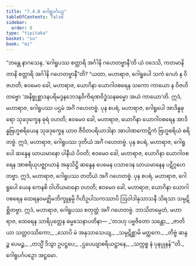 ```yaml
---
title: "7.4.8 ဂေါရူပင်္ဂပဉှ"
tableOfContents: false
sidebar:
  order: 8
type: "tipitaka"
basket: "su"
book: "mi"
---
```



<DynamicBreadcrumb />

<Division number="262" book="mi" e="ch" v="28">

<Paragraph number="1866" book="mi">
“ဘန္တေ နာဂသေန, ‘ဂေါရူပဿ စတ္တာရိ အင်္ဂါနိ ဂဟေတဗ္ဗာနီ’တိ ယံ ဝဒေသိ, ကတမာနိ တာနိ စတ္တာရိ အင်္ဂါနိ ဂဟေတဗ္ဗာနီ”တိ? “ယထာ, မဟာရာဇ, ဂေါရူပေါ သကံ ဂေဟံ န ဝိဇဟတိ; ဧဝမေဝ ခေါ, မဟာရာဇ, ယောဂိနာ ယောဂါဝစရေန သကော ကာယော န ဝိဇဟိတဗ္ဗော ‘အနိစ္စုစ္ဆာဒနပရိမဒ္ဒနဘေဒနဝိကိရဏဝိဒ္ဓံသနဓမ္မော အယံ ကာယော’တိ. ဣဒံ, မဟာရာဇ, ဂေါရူပဿ ပဌမံ အင်္ဂံ ဂဟေတဗ္ဗံ.
</Paragraph>

<Paragraph number="1867" book="mi">
ပုန စပရံ, မဟာရာဇ, ဂေါရူပေါ အာဒိန္နဓုရော သုခဒုက္ခေန ဓုရံ ဝဟတိ; ဧဝမေဝ ခေါ, မဟာရာဇ, ယောဂိနာ ယောဂါဝစရေန အာဒိန္နဗြဟ္မစရိယေန သုခဒုက္ခေန ယာဝ ဇီဝိတပရိယာဒါနာ အာပါဏကောဋိကံ ဗြဟ္မစရိယံ စရိတဗ္ဗံ. ဣဒံ, မဟာရာဇ, ဂေါရူပဿ ဒုတိယံ အင်္ဂံ ဂဟေတဗ္ဗံ.
</Paragraph>

<Paragraph number="1868" book="mi">
ပုန စပရံ, မဟာရာဇ, ဂေါရူပေါ ဆန္ဒေန ဃာယမာနော ပါနီယံ ပိဝတိ; ဧဝမေဝ ခေါ, မဟာရာဇ, ယောဂိနာ ယောဂါဝစရေန အာစရိယုပဇ္ဈာယာနံ အနုသိဋ္ဌိ ဆန္ဒေန ပေမေန ပသာဒေန ဃာယမာနေန ပဋိဂ္ဂဟေတဗ္ဗာ. ဣဒံ, မဟာရာဇ, ဂေါရူပဿ တတိယံ အင်္ဂံ ဂဟေတဗ္ဗံ.
</Paragraph>

<Paragraph number="1869" book="mi">
ပုန စပရံ, မဟာရာဇ, ဂေါရူပေါ ယေန ကေနစိ ဝါဟိယမာနော ဝဟတိ; ဧဝမေဝ ခေါ, မဟာရာဇ, ယောဂိနာ ယောဂါဝစရေန ထေရနဝမဇ္ဈိမဘိက္ခူနမ္ပိ ဂိဟိဥပါသကဿာပိ ဩဝါဒါနုသာသနီ သိရသာ သမ္ပဋိစ္ဆိတဗ္ဗာ. ဣဒံ, မဟာရာဇ, ဂေါရူပဿ စတုတ္ထံ အင်္ဂံ ဂဟေတဗ္ဗံ. ဘာသိတမ္ပေတံ, မဟာရာဇ, ထေရေန သာရိပုတ္တေန ဓမ္မသေနာပတိနာ—
</Paragraph>

<Paragraph number="1870" type="verses" book="mi">
_‘တဒဟု ပဗ္ဗဇိတော သန္တော,_  
_ဇာတိယာ သတ္တဝဿိကော;_  
_သောပိ မံ အနုသာသေယျ,_  
_သမ္ပဋိစ္ဆာမိ မတ္ထကေ._  

</Paragraph>

<Paragraph number="1871" type="verses" book="mi">
_တိဗ္ဗံ ဆန္ဒဉ္စ ပေမဉ္စ,_  
_တသ္မိံ ဒိသွာ ဥပဋ္ဌပေ;_  
_ဌပေယျာစရိယဋ္ဌာနေ,_  
_သက္ကစ္စ နံ ပုနပ္ပုနန်’”တိ._  


</Paragraph>
</Division>

<Paragraph number="1872" type="center" book="mi">
ဂေါရူပင်္ဂပဉှော အဋ္ဌမော.
</Paragraph>